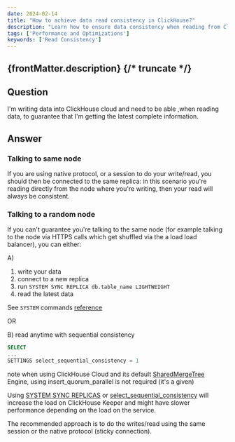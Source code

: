 ```yaml
---
date: 2024-02-14
title: "How to achieve data read consistency in ClickHouse?"
description: "Learn how to ensure data consistency when reading from ClickHouse, whether you're connected to the same node or a random node."
tags: ['Performance and Optimizations']
keywords: ['Read Consistency']
---
```


{frontMatter.description}
{/* truncate */}
---

## Question

I'm writing data into ClickHouse cloud and need to be able ,when reading data, to guarantee that I'm getting the latest complete information.



## Answer

### Talking to same node

If you are using native protocol, or a session to do your write/read, you should then be connected to the same replica: in this scenario you're reading directly from the node where you're writing, then your read will always be consistent.

### Talking to a random node

If you can't guarantee you're talking to the same node (for example talking to the node via HTTPS calls which get shuffled via the a load load balancer), you can either:

A)

 1. write your data
 2. connect to a new replica
 3. run `SYSTEM SYNC REPLICA db.table_name LIGHTWEIGHT`
 4. read the latest data

See `SYSTEM` commands [reference](https://clickhouse.com/docs/en/sql-reference/statements/system#sync-replica)

OR

B) read anytime with sequential consistency

```sql
SELECT 
...
SETTINGS select_sequential_consistency = 1
```

note when using ClickHouse Cloud and its default [SharedMergeTree](https://clickhouse.com/docs/en/cloud/reference/shared-merge-tree) Engine, using insert_quorum_parallel is not required (it's a given)

Using [SYSTEM SYNC REPLICAS](https://clickhouse.com/docs/en/sql-reference/statements/system#sync-replica) or [select_sequential_consistency](https://clickhouse.com/docs/en/operations/settings/settings#select_sequential_consistency) will increase the load on ClickHouse Keeper and might have slower performance depending on the load on the service.


The recommended approach is to do the writes/read using the same session or the native protocol (sticky connection).

